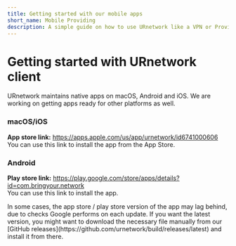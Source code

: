 ```yaml
---
title: Getting started with our mobile apps
short_name: Mobile Providing
description: A simple guide on how to use URnetwork like a VPN or Provide on Mobile.
---
```



# Getting started with URnetwork client

URnetwork maintains native apps on macOS, Android 
and iOS.  We are working on getting apps ready for other
platforms as well.

### macOS/iOS

**App store link:** https://apps.apple.com/us/app/urnetwork/id6741000606<br />
You can use this link to install the app from the App Store.

### Android

**Play store link:** https://play.google.com/store/apps/details?id=com.bringyour.network<br />
You can use this link to install the app.

<Callout type="info">
    In some cases, the app store / play store version of the app may lag behind, due to
    checks Google performs on each update.  If you want the latest version,
    you might want to download the necessary file manually from our 
    [GitHub releases](https://github.com/urnetwork/build/releases/latest) 
    and install it from there.
</Callout>

